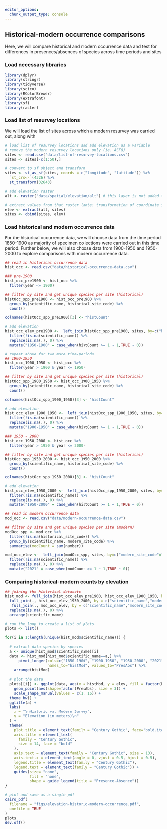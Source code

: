```yaml
---
editor_options: 
  chunk_output_type: console
---
```


## Historical-modern occurrence comparisons

Here, we will compare historical and modern occurrence data and test for differences in presences/absences of species across time periods and sites

### Load necessary libraries

```r
library(dplyr)
library(stringr)
library(tidyverse)
library(scico)
library(RColorBrewer)
library(extrafont)
library(sf)
library(raster)
```

### Load list of resurvey locations

We will load the list of sites across which a modern resurvey was carried out, along with

```r
# load list of resurvey locations and add elevation as a variable
# remove the modern resurvey locations only (ie. ASFQ)
sites <- read.csv("data/list-of-resurvey-locations.csv")
sites <- sites[-c(1:50),]

# convert to sf object and transform
sites <- st_as_sf(sites, coords = c("longitude", "latitude")) %>%
  `st_crs<-`(4326) %>%
  st_transform(32643)

# add elevation raster
alt <- raster("data/spatial/elevation/alt") # this layer is not added to github as a result of its large size and can be downloaded from SRTM (Farr et al. (2007))

# extract values from that raster (note: transformation of coordinate system)
elev <- extract(alt, sites)
sites <- cbind(sites, elev)
```

### Load historical and modern occurrence data

For the historical occurrence data, we will choose data from the time period 1850-1900 as majority of specimen collections were carried out in this time period. Further below, we will also choose data from 1900-1950 and 1950-2000 to explore comparisons with modern occurrence data.

```r
## read in historical occurrence data
hist_occ <- read.csv("data/historical-occurrence-data.csv")

### pre-1900
hist_occ_pre1900 <- hist_occ %>%
  filter(year <= 1900)

## filter by site and get unique species per site (historical)
histOcc_spp_pre1900 <- hist_occ_pre1900 %>%
  group_by(scientific_name, historical_site_code) %>%
  count()

colnames(histOcc_spp_pre1900)[3] <- "histCount"

# add elevation
hist_occ_elev_pre1900 <-  left_join(histOcc_spp_pre1900, sites, by=c("historical_site_code"="historical_site_code")) %>%
  filter(!is.na(scientific_name)) %>%
  replace(is.na(.), 0) %>%
  mutate("1850-1900" = case_when(histCount >= 1 ~ 1,TRUE ~ 0))

# repeat above for two more time-periods
## 1900-1950
hist_occ_1900_1950 <- hist_occ %>%
  filter(year > 1900 & year <= 1950)

## filter by site and get unique species per site (historical)
histOcc_spp_1900_1950 <- hist_occ_1900_1950 %>%
  group_by(scientific_name, historical_site_code) %>%
  count()

colnames(histOcc_spp_1900_1950)[3] <- "histCount"

# add elevation
hist_occ_elev_1900_1950 <-  left_join(histOcc_spp_1900_1950, sites, by=c("historical_site_code"="historical_site_code")) %>%
  filter(!is.na(scientific_name)) %>%
  replace(is.na(.), 0) %>%
  mutate("1900-1950" = case_when(histCount >= 1 ~ 1,TRUE ~ 0))

### 1950 - 2000
hist_occ_1950_2000 <- hist_occ %>%
  filter(year > 1950 & year <= 2000)

## filter by site and get unique species per site (historical)
histOcc_spp_1950_2000 <- hist_occ_1950_2000 %>%
  group_by(scientific_name, historical_site_code) %>%
  count()

colnames(histOcc_spp_1950_2000)[3] <- "histCount"

# add elevation
hist_occ_elev_1950_2000 <-  left_join(histOcc_spp_1950_2000, sites, by=c("historical_site_code"="historical_site_code")) %>%
  filter(!is.na(scientific_name)) %>%
  replace(is.na(.), 0) %>%
  mutate("1950-2000" = case_when(histCount >= 1 ~ 1,TRUE ~ 0))

## read in modern occurrence data
mod_occ <- read.csv("data/modern-occurrence-data.csv")

## filter by site and get unique species per site (modern)
modOcc_spp <- mod_occ %>%
  filter(!is.na(historical_site_code)) %>%
  group_by(scientific_name, modern_site_code) %>%
  summarise(modCount = sum(number))

mod_occ_elev <-  left_join(modOcc_spp, sites, by=c("modern_site_code"="modern_site_code")) %>%
  filter(!is.na(scientific_name)) %>%
  replace(is.na(.), 0) %>%
  mutate("2021" = case_when(modCount >= 1 ~ 1,TRUE ~ 0))
```

### Comparing historical-modern counts by elevation

```r
## joining the historical datasets
hist_mod <- full_join(hist_occ_elev_pre1900, hist_occ_elev_1900_1950, by = c("scientific_name","modern_site_code","histCount","historical_site_code","elev","site_name","geometry")) %>%
  full_join(., hist_occ_elev_1950_2000, by = c("scientific_name","modern_site_code","histCount","historical_site_code","elev","site_name","geometry")) %>%
   full_join(., mod_occ_elev, by = c("scientific_name","modern_site_code","historical_site_code","elev","site_name","geometry")) %>%
  replace(is.na(.), 0) %>%
  arrange(scientific_name)

# run the loop to create a list of plots
plots <- list()

for(i in 1:length(unique(hist_mod$scientific_name))) {
  
  # extract data species by species
  a <- unique(hist_mod$scientific_name)[i]
  data <- hist_mod[hist_mod$scientific_name==a,] %>%
      pivot_longer(cols=c("1850-1900", "1900-1950", "1950-2000", "2021"), 
                   names_to="histMod", values_to="PresAbs") %>%
    arrange(histMod)
  
  # plot the data
  plots[[i]] <- ggplot(data, aes(x = histMod, y = elev, fill = factor(PresAbs))) +
    geom_point(aes(shape=factor(PresAbs), size = 3)) +
    scale_shape_manual(values = c(1, 16)) +
  theme_bw() +
  ggtitle(a) +
  labs(
    x = "\nHistoric vs. Modern Survey",
    y = "Elevation (in meters)\n"
  ) +
  theme(
    plot.title = element_text(family = "Century Gothic", face="bold.italic"),
    axis.title = element_text(
      family = "Century Gothic",
      size = 14, face = "bold"
    ),
    axis.text = element_text(family = "Century Gothic", size = 13),
    axis.text.x = element_text(angle = 0, vjust = 0.5, hjust = 0.5), 
    legend.title = element_text(family = "Century Gothic"),
    legend.text = element_text(family = "Century Gothic")) + 
    guides(size= "none",
           fill = "none",
           shape = guide_legend(title = "Presence-Absence"))
}

# plot and save as a single pdf
cairo_pdf(
  filename = "figs/elevation-historic-modern-occurrence.pdf",
  onefile = TRUE
)
plots
dev.off()
```

